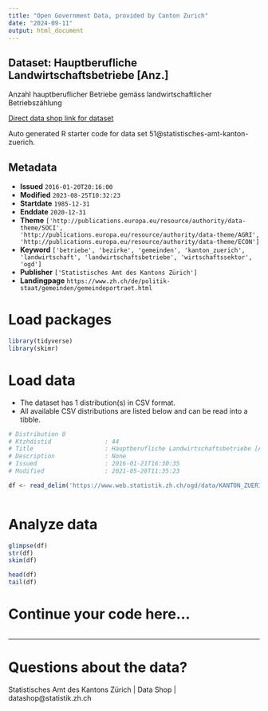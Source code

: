 ```yaml
---
title: "Open Government Data, provided by Canton Zurich"
date: "2024-09-11"
output: html_document
---
```


## Dataset: Hauptberufliche Landwirtschaftsbetriebe [Anz.]

Anzahl hauptberuflicher Betriebe gemäss landwirtschaftlicher Betriebszählung

[Direct data shop link for dataset](https://www.zh.ch/de/politik-staat/statistik-daten/datenkatalog.html#/datasets/51@statistisches-amt-kanton-zuerich)

Auto generated R starter code for data set 51@statistisches-amt-kanton-zuerich.

## Metadata

- **Issued** `2016-01-20T20:16:00`
- **Modified** `2023-08-25T10:32:23`
- **Startdate** `1985-12-31`
- **Enddate** `2020-12-31`
- **Theme** `['http://publications.europa.eu/resource/authority/data-theme/SOCI', 'http://publications.europa.eu/resource/authority/data-theme/AGRI', 'http://publications.europa.eu/resource/authority/data-theme/ECON']`
- **Keyword** `['betriebe', 'bezirke', 'gemeinden', 'kanton_zuerich', 'landwirtschaft', 'landwirtschaftsbetriebe', 'wirtschaftssektor', 'ogd']`
- **Publisher** `['Statistisches Amt des Kantons Zürich']`
- **Landingpage** `https://www.zh.ch/de/politik-staat/gemeinden/gemeindeportraet.html`


# Load packages

```r

library(tidyverse)
library(skimr)

```

# Load data

-   The dataset has 1 distribution(s) in CSV format.
-   All available CSV distributions are listed below and can be read into a tibble.

```r

# Distribution 0
# Ktzhdistid               : 44
# Title                    : Hauptberufliche Landwirtschaftsbetriebe [Anz.]
# Description              : None
# Issued                   : 2016-01-21T16:30:35
# Modified                 : 2021-05-28T11:35:23

df <- read_delim('https://www.web.statistik.zh.ch/ogd/data/KANTON_ZUERICH_271.csv')



```

# Analyze data

```r

glimpse(df)
str(df)
skim(df)

head(df)
tail(df)

```

# Continue your code here...

```r

```

------------------------------------------------------------------------

# Questions about the data?

Statistisches Amt des Kantons Zürich | Data Shop | datashop@statistik.zh.ch
